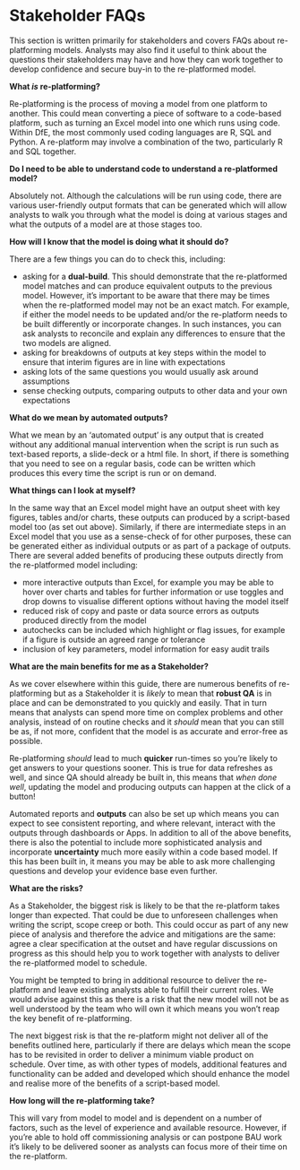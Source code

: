 # Stakeholder FAQs {#stakeholder}

:::: {.infoboxyellow .question}

This section is written primarily for stakeholders and covers FAQs about re-platforming models.  Analysts may also find it useful to think about the questions their stakeholders may have and how they can work together to develop confidence and secure buy-in to the re-platformed model.

::::

**What _is_ re-platforming?**

Re-platforming is the process of moving a model from one platform to another. This could mean converting a piece of software to a code-based platform, such as turning an Excel model into one which runs using code.  Within DfE, the most commonly used coding languages are R, SQL and Python. A re-platform may involve a combination of the two, particularly R and SQL together.   

**Do I need to be able to understand code to understand a re-platformed model?**

Absolutely not.  Although the calculations will be run using code, there are various user-friendly output formats that can be generated which will allow analysts to walk you through what the model is doing at various stages and what the outputs of a model are at those stages too.

**How will I know that the model is doing what it should do?**

There are a few things you can do to check this, including:

* asking for a **dual-build**.  This should demonstrate that the re-platformed model matches and can produce equivalent outputs to the previous model.  However, it's important to be aware that there may be times when the re-platformed model may not be an exact match.  For example, if either the model needs to be updated and/or the re-platform needs to be built differently or incorporate changes. In such instances, you can ask analysts to reconcile and explain any differences to ensure that the two models are aligned.
* asking for breakdowns of outputs at key steps within the model to ensure that interim figures are in line with expectations
* asking lots of the same questions you would usually ask around assumptions
* sense checking outputs, comparing outputs to other data and your own expectations

**What do we mean by automated outputs?** 

What we mean by an 'automated output' is any output that is created without any additional manual intervention when the script is run such as text-based reports, a slide-deck or a html file.  In short, if there is something that you need to see on a regular basis, code can be written which produces this every time the script is run or on demand.

**What things can I look at myself?**

In the same way that an Excel model might have an output sheet with key figures, tables and/or charts, these outputs can produced by a script-based model too (as set out above).  Similarly, if there are intermediate steps in an Excel model that you use as a sense-check of for other purposes, these can be generated either as individual outputs or as part of a package of outputs.  There are several added benefits of producing these outputs directly from the re-platformed model including:

* more interactive outputs than Excel, for example you may be able to hover over charts and tables for further information or use toggles and drop downs to visualise different options without having the model itself
* reduced risk of copy and paste or data source errors as outputs produced directly from the model
* autochecks can be included which highlight or flag issues, for example if a figure is outside an agreed range or tolerance
* inclusion of key parameters, model information for easy audit trails

**What are the main benefits for me as a Stakeholder?**

As we cover elsewhere within this guide, there are numerous benefits of re-platforming but as a Stakeholder it is _likely_ to mean that **robust QA** is in place and can be demonstrated to you quickly and easily.  That in turn means that analysts can spend more time on complex problems and other analysis, instead of on routine checks and it _should_ mean that you can still be as, if not more, confident that the model is as accurate and error-free as possible.

Re-platforming _should_ lead to much **quicker** run-times so you're likely to get answers to your questions sooner.  This is true for data refreshes as well, and since QA should already be built in, this means that *when done well*, updating the model and producing outputs can happen at the click of a button!

Automated reports and **outputs** can also be set up which means you can expect to see consistent reporting, and where relevant, interact with the outputs through dashboards or Apps.  In addition to all of the above benefits, there is also the potential to include more sophisticated analysis and incorporate **uncertainty** much more easily within a code based model.  If this has been built in, it means you may be able to ask more challenging questions and develop your evidence base even further.

**What are the risks?**

As a Stakeholder, the biggest risk is likely to be that the re-platform takes longer than expected.  That could be due to unforeseen challenges when writing the script, scope creep or both.  This could occur as part of any new piece of analysis and therefore the advice and mitigations are the same: agree a clear specification at the outset and have regular discussions on progress as this should help you to work together with analysts to deliver the re-platformed model to schedule.

You might be tempted to bring in additional resource to deliver the re-platform and leave existing analysts able to fulfill their current roles. We would advise against this as there is a risk that the new model will not be as well understood by the team who will own it which means you won't reap the key benefit of re-platforming.

The next biggest risk is that the re-platform might not deliver all of the benefits outlined here, particularly if there are delays which mean the scope has to be revisited in order to deliver a minimum viable product on schedule.  Over time, as with other types of models, additional features and functionality can be added and developed which should enhance the model and realise more of the benefits of a script-based model.

**How long will the re-platforming take?**

This will vary from model to model and is dependent on a number of factors, such as the level of experience and available resource.  However, if you're able to hold off commissioning analysis or can postpone BAU work it's likely to be delivered sooner as analysts can focus more of their time on the re-platform. 




